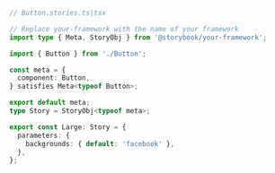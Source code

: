 ```ts
// Button.stories.ts|tsx

// Replace your-framework with the name of your framework
import type { Meta, StoryObj } from '@storybook/your-framework';

import { Button } from './Button';

const meta = {
  component: Button,
} satisfies Meta<typeof Button>;

export default meta;
type Story = StoryObj<typeof meta>;

export const Large: Story = {
  parameters: {
    backgrounds: { default: 'facebook' },
  },
};
```
